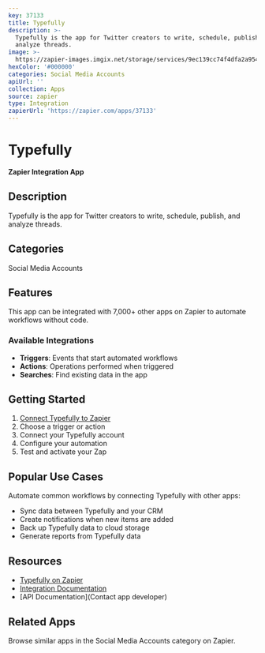 ```yaml
---
key: 37133
title: Typefully
description: >-
  Typefully is the app for Twitter creators to write, schedule, publish, and
  analyze threads.
image: >-
  https://zapier-images.imgix.net/storage/services/9ec139cc74f4dfa2a954d4401be49637.png?auto=format%2Ccompress&ixlib=python-3.0.0&q=50
hexColor: '#000000'
categories: Social Media Accounts
apiUrl: ''
collection: Apps
source: zapier
type: Integration
zapierUrl: 'https://zapier.com/apps/37133'
---
```

# Typefully

**Zapier Integration App**

## Description

Typefully is the app for Twitter creators to write, schedule, publish, and analyze threads.

## Categories

Social Media Accounts

## Features

This app can be integrated with 7,000+ other apps on Zapier to automate workflows without code.

### Available Integrations

- **Triggers**: Events that start automated workflows
- **Actions**: Operations performed when triggered
- **Searches**: Find existing data in the app

## Getting Started

1. [Connect Typefully to Zapier](https://zapier.com/apps/37133)
2. Choose a trigger or action
3. Connect your Typefully account
4. Configure your automation
5. Test and activate your Zap

## Popular Use Cases

Automate common workflows by connecting Typefully with other apps:

- Sync data between Typefully and your CRM
- Create notifications when new items are added
- Back up Typefully data to cloud storage
- Generate reports from Typefully data

## Resources

- [Typefully on Zapier](https://zapier.com/apps/37133)
- [Integration Documentation](https://zapier.com/apps/37133/integrations)
- [API Documentation](Contact app developer)

## Related Apps

Browse similar apps in the Social Media Accounts category on Zapier.
